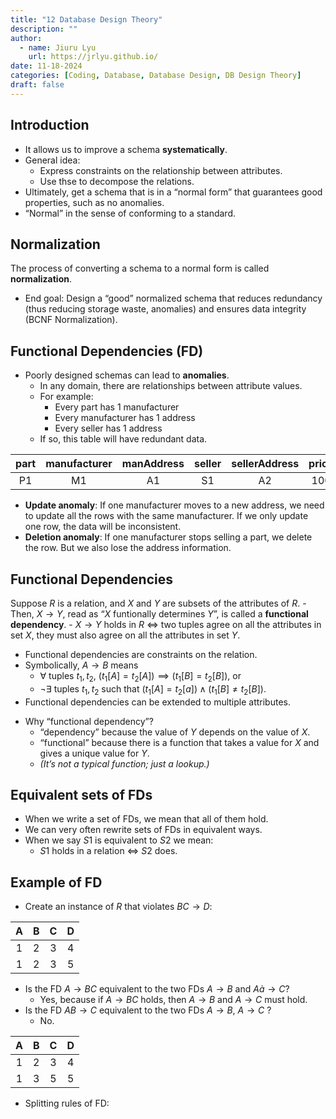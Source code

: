 ```yaml
---
title: "12 Database Design Theory"
description: ""
author:
  - name: Jiuru Lyu
    url: https://jrlyu.github.io/
date: 11-18-2024
categories: [Coding, Database, Database Design, DB Design Theory]
draft: false
---
```


## Introduction
- It allows us to improve a schema **systematically**.
- General idea:
  - Express constraints on the relationship between attributes.
  - Use thse to decompose the relations.
- Ultimately, get a schema that is in a "normal form" that guarantees good properties, such as no anomalies.
- "Normal" in the sense of conforming to a standard. 

:::{#nte-normalization .callout-note}
## Normalization
The process of converting a schema to a normal form is called **normalization**.
:::

- End goal: Design a "good" normalized schema that reduces redundancy (thus reducing storage waste, anomalies) and ensures data integrity (BCNF Normalization).

## Functional Dependencies (FD)
- Poorly designed schemas can lead to **anomalies**.
  - In any domain, there are relationships between attribute values.
  - For example: 
    - Every part has 1 manufacturer
    - Every manufacturer has 1 address
    - Every seller has 1 address 
  - If so, this table will have redundant data.

| part | manufacturer | manAddress | seller | sellerAddress | price |
|:----:|:------------:|:----------:|:------:|:-------------:|:-----:|
| P1   | M1           | A1         | S1     | A2            | 100   |

- **Update anomaly**: If one manufacturer moves to a new address, we need to update all the rows with the same manufacturer. If we only update one row, the data will be inconsistent.
- **Deletion anomaly**: If one manufacturer stops selling a part, we delete the row. But we also lose the address information.

:::{#nte-fd .callout-note}
## Functional Dependencies
Suppose $R$ is a relation, and $X$ and $Y$ are subsets of the attributes of $R$. 
- Then, $X\to Y$, read as "$X$ funtionally determines $Y$", is called a **functional dependency**. 
- $X\to Y$ holds in $R$ $\iff$ two tuples agree on all the attributes in set $X$, they must also agree on all the attributes in set $Y$.

- Functional dependencies are constraints on the relation.
- Symbolically, $A\to B$ means
  - $\forall$ tuples $t_1, t_2$, $(t_1[A]=t_2[A])\implies(t_1[B]=t_2[B])$, or
  - $\neg\exists$ tuples $t_1, t_2$ such that $(t_1[A]=t_2[a])\land(t_1[B]\neq t_2[B])$.
- Functional dependencies can be extended to multiple attributes.
:::

- Why "functional dependency"?
  - "dependency" because the value of $Y$ depends on the value of $X$.
  - "functional" because there is a function that takes a value for $X$ and gives a unique value for $Y$.
  - *(It’s not a typical function; just a lookup.)*

:::{#wrn-fd .callout-warning}
## Equivalent sets of FDs
- When we write a set of FDs, we mean that all of them hold.
- We can very often rewrite sets of FDs in equivalent ways.
- When we say $S1$ is equivalent to $S2$ we mean:
  - $S1$ holds in a relation $\iff$ $S2$ does.
:::

:::{#tip-fd-example .callout-tip collapse="true"}
## Example of FD
- Create an instance of $R$ that violates $BC\to D$:

| A | B | C | D |
|:-:|:-:|:-:|:-:|
| 1 | 2 | 3 | 4 |
| 1 | 2 | 3 | 5 |

- Is the FD $A\to BC$ equivalent to the two FDs $A\to B$ and $Aà\to C$?
  - Yes, because if $A\to BC$ holds, then $A\to B$ and $A\to C$ must hold.
- Is the FD $AB\to C$ equivalent to the two FDs $A\to B$, $A\to C$ ?
  - No.

| A | B | C | D |
|:-:|:-:|:-:|:-:|
| 1 | 2 | 3 | 4 |
| 1 | 3 | 5 | 5 |
:::

- Splitting rules of FD: 